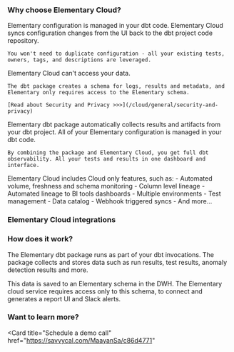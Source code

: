 
### Why choose Elementary Cloud?

<AccordionGroup>
  <Accordion title="Built for data developers" icon="code" iconType="solid">
    Elementary configuration is managed in your dbt code. 
    Elementary Cloud syncs configuration changes from the UI back to the dbt project code repository.

    You won't need to duplicate configuration - all your existing tests, owners, tags, and descriptions are leveraged.

  </Accordion>

  <Accordion title="Secure by design" icon="lock" iconType="solid">
    Elementary Cloud can't access your data.

    The dbt package creates a schema for logs, results and metadata, and Elementary only requires access to the Elementary schema.

    [Read about Security and Privacy >>>](/cloud/general/security-and-privacy)

  </Accordion>

  <Accordion title="dbt native" icon="cube">
    Elementary dbt package automatically collects results and artifacts from your dbt project. All of your Elementary configuration is managed in your dbt code.

    By combining the package and Elementary Cloud, you get full dbt observability. All your tests and results in one dashboard and interface.

  </Accordion>

  <Accordion title="Cloud only features and integrations" icon="stars" iconType="solid">
    Elementary Cloud includes Cloud only features, such as:
    - Automated volume, freshness and schema monitoring
    - Column level lineage
    - Automated lineage to BI tools dashboards
    - Multiple environments
    - Test management
    - Data catalog
    - Webhook triggered syncs
    - And more...
  </Accordion>
</AccordionGroup>

### Elementary Cloud integrations

<CloudIntegrationsCards />

### How does it work?

The Elementary dbt package runs as part of your dbt invocations.
The package collects and stores data such as run results, test results, anomaly detection results and more.

This data is saved to an Elementary schema in the DWH.
The Elementary cloud service requires access only to this schema, to connect and generates a report UI and Slack alerts.

### Want to learn more?

<Card
  title="Schedule a demo call"
  href="https://savvycal.com/MaayanSa/c86d4771"
></Card>
